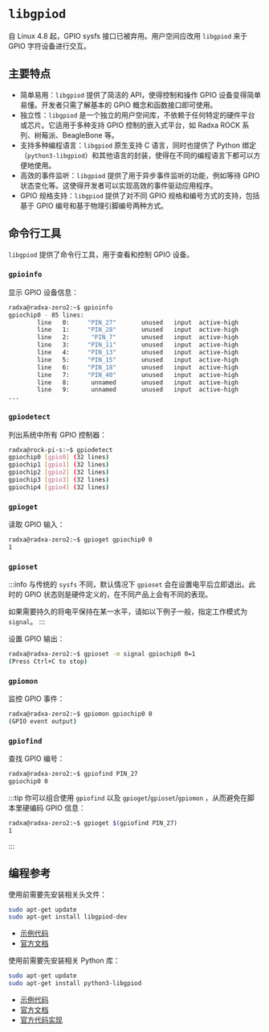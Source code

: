 # `libgpiod`

自 Linux 4.8 起，GPIO sysfs 接口已被弃用。用户空间应改用 `libgpiod` 来于 GPIO 字符设备进行交互。

## 主要特点

- 简单易用：`libgpiod` 提供了简洁的 API，使得控制和操作 GPIO 设备变得简单易懂。开发者只需了解基本的 GPIO 概念和函数接口即可使用。
- 独立性：`libgpiod` 是一个独立的用户空间库，不依赖于任何特定的硬件平台或芯片。它适用于多种支持 GPIO 控制的嵌入式平台，如 Radxa ROCK 系列、树莓派、BeagleBone 等。
- 支持多种编程语言：`libgpiod` 原生支持 C 语言，同时也提供了 Python 绑定（`python3-libgpiod`）和其他语言的封装，使得在不同的编程语言下都可以方便地使用。
- 高效的事件监听：`libgpiod` 提供了用于异步事件监听的功能，例如等待 GPIO 状态变化等。这使得开发者可以实现高效的事件驱动应用程序。
- GPIO 规格支持：`libgpiod` 提供了对不同 GPIO 规格和编号方式的支持，包括基于 GPIO 编号和基于物理引脚编号两种方式。

## 命令行工具

`libgpiod` 提供了命令行工具，用于查看和控制 GPIO 设备。

### `gpioinfo`

显示 GPIO 设备信息：

```bash
radxa@radxa-zero2:~$ gpioinfo
gpiochip0 - 85 lines:
        line   0:     "PIN_27"       unused   input  active-high
        line   1:     "PIN_28"       unused   input  active-high
        line   2:      "PIN_7"       unused   input  active-high
        line   3:     "PIN_11"       unused   input  active-high
        line   4:     "PIN_13"       unused   input  active-high
        line   5:     "PIN_15"       unused   input  active-high
        line   6:     "PIN_18"       unused   input  active-high
        line   7:     "PIN_40"       unused   input  active-high
        line   8:      unnamed       unused   input  active-high
        line   9:      unnamed       unused   input  active-high
...
```

### `gpiodetect`

列出系统中所有 GPIO 控制器：

```bash
radxa@rock-pi-s:~$ gpiodetect
gpiochip0 [gpio0] (32 lines)
gpiochip1 [gpio1] (32 lines)
gpiochip2 [gpio2] (32 lines)
gpiochip3 [gpio3] (32 lines)
gpiochip4 [gpio4] (32 lines)
```

### `gpioget`

读取 GPIO 输入：

```bash
radxa@radxa-zero2:~$ gpioget gpiochip0 0
1
```

### `gpioset`

:::info
与传统的 `sysfs` 不同，默认情况下 `gpioset` 会在设置电平后立即退出。此时的 GPIO 状态则是硬件定义的，在不同产品上会有不同的表现。

如果需要持久的将电平保持在某一水平，请如以下例子一般，指定工作模式为 `signal`。
:::

设置 GPIO 输出：

```bash
radxa@radxa-zero2:~$ gpioset -m signal gpiochip0 0=1
(Press Ctrl+C to stop)
```

### `gpiomon`

监控 GPIO 事件：

```bash
radxa@radxa-zero2:~$ gpiomon gpiochip0 0
(GPIO event output)
```

### `gpiofind`

查找 GPIO 编号：

```bash
radxa@radxa-zero2:~$ gpiofind PIN_27
gpiochip0 0
```

:::tip
你可以组合使用 `gpiofind` 以及 `gpioget`/`gpioset`/`gpiomon` ，从而避免在脚本里硬编码 GPIO 信息：

```bash
radxa@radxa-zero2:~$ gpioget $(gpiofind PIN_27)
1
```

:::

## 编程参考

<Tabs queryString="lang">
<TabItem value="C">

使用前需要先安装相关头文件：

```bash
sudo apt-get update
sudo apt-get install libgpiod-dev
```

- [示例代码](https://git.kernel.org/pub/scm/libs/libgpiod/libgpiod.git/tree/examples)
- [官方文档](https://libgpiod.readthedocs.io/en/latest/index.html)

</TabItem>
<TabItem value="Python">

使用前需要先安装相关 Python 库：

```bash
sudo apt-get update
sudo apt-get install python3-libgpiod
```

- [示例代码](https://git.kernel.org/pub/scm/libs/libgpiod/libgpiod.git/tree/bindings/python/examples)
- [官方文档](https://libgpiod.readthedocs.io/en/latest/index.html)
- [官方代码实现](https://git.kernel.org/pub/scm/libs/libgpiod/libgpiod.git/tree/bindings/python/gpiod)

</TabItem>
</Tabs>
